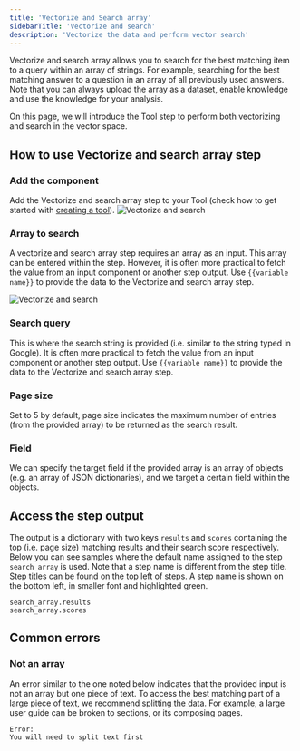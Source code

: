 ```yaml
---
title: 'Vectorize and Search array'
sidebarTitle: 'Vectorize and search'
description: 'Vectorize the data and perform vector search'
---
```

Vectorize and search array allows you to search for the best matching item to a query within an array of strings. For example,
searching for the best matching answer to a question in an array of all previously used answers.
Note that you can always upload the array as a dataset, enable knowledge and use the knowledge for your analysis.

On this page, we will introduce the Tool step to perform both vectorizing and search in the vector space.

## How to use Vectorize and search array step

### Add the component
Add the Vectorize and search array step to your Tool (check how to get started with 
[creating a tool](/build-custom-tools/tool-steps/getting-started)).
![Vectorize and search](/images/build-custom-tools/tool-step/vectorize-and-search-array-get-started.png)

### Array to search
A vectorize and search array step requires an array as an input. This array can be entered within the step. 
However, it is often more practical to fetch the value from an input component or another step output. 
Use `{{variable name}}` to provide the data to the Vectorize and search array step.

![Vectorize and search](/images/build-custom-tools/tool-step/vectorize-and-search-array-fields.png)

### Search query
This is where the search string is provided (i.e. similar to the string typed in Google). It is often more 
practical to fetch the value from an input component or another step output. 
Use `{{variable name}}` to provide the data to the Vectorize and search array step.

### Page size
Set to 5 by default, page size indicates the maximum number of entries (from the provided array) to be returned
as the search result.

### Field
We can specify the target field if the provided array is an array of objects (e.g. an array of JSON dictionaries), and we target a certain field
within the objects.

<Snippet file="components/tools/step-general.mdx" />

## Access the step output
The output is a dictionary with two keys `results` and `scores` containing the top (i.e. page size) matching 
results and their search score respectively. 
Below you can see samples where the default name assigned to the step `search_array` is used.
Note that a step name is different from the step title. Step titles can be found on the top left
of steps. A step name is shown on the bottom left, in smaller font and highlighted green.

```
search_array.results
search_array.scores
```


## Common errors
### Not an array
An error similar to the one noted below indicates that the provided input is not an array but one piece of text.
To access the best matching part of a large piece of text, we recommend [splitting the data](/build-custom-tools/tool-steps/split-text). 
For example, a large user guide can be broken to sections, or its composing pages.

```
Error:
You will need to split text first
```